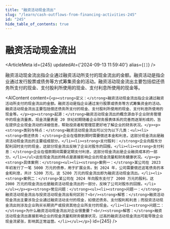 ```yaml
---
title: "融资活动现金流出"
slug: "/learn/cash-outflows-from-financing-activities-245"
id: "245"
hide_table_of_contents: true
---
```



# 融资活动现金流出

<ArticleMeta id={245} updatedAt={'2024-09-13 11:59:40'} alias={`[]`} />
<div className='border-solid border-b border-t-0 my-4 border-[var(--ifm-color-gray-300)]' />

融资活动现金流出指企业通过融资活动所支付的现金流出的金额。融资活动是指企业通过发行股票或债务等方式筹集资金的活动。融资活动现金流出主要包括偿还债务所支付的现金、支付股利所使用的现金、支付利息所使用的现金等。

<AIContent content={`<p><strong>定义：</strong>融资活动现金流出指企业通过融资活动所支付的现金流出的金额。融资活动是指企业通过发行股票或债务等方式筹集资金的活动。融资活动现金流出主要包括偿还债务所支付的现金、支付股利所使用的现金、支付利息所使用的现金等。</p><p><strong>起源：</strong>融资活动现金流出的概念源自于企业财务管理中的现金流量表。现金流量表是 20 世纪初期随着企业财务报表体系的完善而逐渐形成的，旨在提供企业现金流动的详细信息，帮助投资者和管理层更好地了解企业的财务状况。</p><p><strong>类别与特点：</strong>融资活动现金流出可以分为以下几类：<ul><li><strong>偿还债务：</strong>企业在借款到期时需要偿还本金和利息，这部分现金流出是融资活动现金流出的主要组成部分。</li><li><strong>支付股利：</strong>企业向股东分配利润时支付的现金，这部分现金流出反映了企业对股东的回报。</li><li><strong>支付利息：</strong>企业在借款期间需要定期支付利息，这部分现金流出是企业融资成本的一部分。</li></ul>这些现金流出的特点是直接影响企业的现金流量和财务健康状况。</p><p><strong>具体案例：</strong><ul><li><strong>案例一：</strong>某公司在 2023 年初发行了一笔 5000 万元的债券，用于扩展业务。到 2024 年，公司需要偿还这笔债务的本金和利息，共计 5200 万元。这 5200 万元的现金流出即为融资活动现金流出。</li><li><strong>案例二：</strong>某公司在 2024 年向股东支付了 2000 万元的股利。这 2000 万元的现金流出也是融资活动现金流出的一部分，反映了公司对股东的回报。</li></ul></p><p><strong>常见问题：</strong><ul><li><strong>问题一：</strong>融资活动现金流出与投资活动现金流出有何区别？<br/><strong>解答：</strong>融资活动现金流出主要涉及企业通过融资活动支付的现金，如偿还债务、支付股利和利息；而投资活动现金流出则涉及企业购买长期资产或投资其他企业所支付的现金。</li><li><strong>问题二：</strong>为什么融资活动现金流出对企业很重要？<br/><strong>解答：</strong>融资活动现金流出直接影响企业的现金流量和财务健康状况，过高的融资活动现金流出可能导致企业现金流紧张，影响其正常运营。</li></ul></p>`} id={245} />
